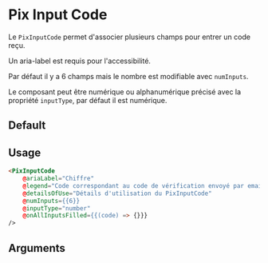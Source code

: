 

<Meta
  title='Form/Inputs/Code'
  component='PixInputCode'
  decorators={[centered]}
  argTypes={stories.argTypes}
/>

# Pix Input Code

Le `PixInputCode` permet d'associer plusieurs champs pour entrer un code reçu.

Un aria-label est requis pour l'accessibilité.

Par défaut il y a 6 champs mais le nombre est modifiable avec `numInputs`.

Le composant peut être numérique ou alphanumérique précisé avec la propriété `inputType`, par défaut il est numérique.

## Default

<Canvas>
  <Story name='Default' story={stories.Default} height={70}/>
</Canvas>

## Usage

```html
<PixInputCode
    @ariaLabel="Chiffre"
    @legend="Code correspondant au code de vérification envoyé par email"
    @detailsOfUse="Détails d'utilisation du PixInputCode"
    @numInputs={{6}}
    @inputType="number"
    @onAllInputsFilled={{(code) => {}}}
/>
```

## Arguments

<ArgsTable story="Default"/>
